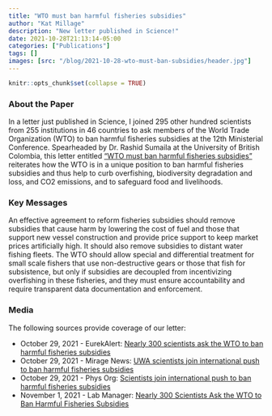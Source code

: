 ```yaml
---
title: "WTO must ban harmful fisheries subsidies"
author: "Kat Millage"
description: "New letter published in Science!"
date: 2021-10-28T21:13:14-05:00
categories: ["Publications"]
tags: []
images: [src: "/blog/2021-10-28-wto-must-ban-subsidies/header.jpg"]
---
```


```r
knitr::opts_chunk$set(collapse = TRUE)
```

### About the Paper 

In a letter just published in Science, I joined 295 other hundred scientists from 255 institutions in 46 countries to ask members of the World Trade Organization (WTO) to ban harmful fisheries subsidies at the 12th Ministerial Conference. Spearheaded by Dr. Rashid Sumaila at the University of British Colombia, this letter entitled ["WTO must ban harmful fisheries subsidies"](https://doi.org/10.1126/science.abm1680) reiterates how the WTO is in a unique position to ban harmful fisheries subsidies and thus help to curb overfishing, biodiversity degradation and loss, and CO2 emissions, and to safeguard food and livelihoods.

### Key Messages

An effective agreement to reform fisheries subsidies should remove subsidies that cause harm by lowering the cost of fuel and those that support new vessel construction and provide price support to keep market prices artificially high. It should also remove subsidies to distant water fishing fleets. The WTO should allow special and differential treatment for small scale fishers that use non-destructive gears or those that fish for subsistence, but only if subsidies are decoupled from incentivizing overfishing in these fisheries, and they must ensure accountability and require transparent data documentation and enforcement.  

### Media 

The following sources provide coverage of our letter:

* October 29, 2021 - EurekAlert: [Nearly 300 scientists ask the WTO to ban harmful fisheries subsidies](https://www.eurekalert.org/news-releases/933170)
* October 29, 2021 - Mirage News: [UWA scientists join international push to ban harmful fisheries subsidies](https://www.miragenews.com/uwa-scientists-join-international-push-to-ban-662356/)
* October 29, 2021 - Phys Org: [Scientists join international push to ban harmful fisheries subsidies](https://phys.org/news/2021-10-scientists-international-fisheries-subsidies.html)
* November 1, 2021 - Lab Manager: [Nearly 300 Scientists Ask the WTO to Ban Harmful Fisheries Subsidies](https://www.labmanager.com/news/nearly-300-scientists-ask-the-wto-to-ban-harmful-fisheries-subsidies-26988)